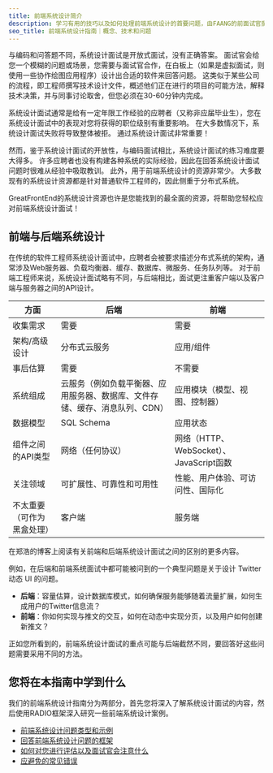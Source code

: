 ```yaml
---
title: 前端系统设计简介
description: 学习有用的技巧以及如何处理前端系统设计的首要问题，由FAANG的前面试官撰写。
seo_title: 前端系统设计指南｜概念、技术和问题
---
```


与编码和问答题不同，系统设计面试是开放式面试，没有正确答案。 面试官会给您一个模糊的问题或场景，您需要与面试官合作，在白板上（如果是虚拟面试，则使用一些协作绘图应用程序）设计出合适的软件来回答问题。 这类似于某些公司的流程，即工程师撰写技术设计文件，概述他们正在进行的项目的可能方法，解释技术决策，并与同事讨论取舍，但您必须在30-60分钟内完成。

系统设计面试通常是给有一定年限工作经验的应聘者（又称非应届毕业生），您在系统设计面试中的表现对您将获得的职位级别有重要影响。 在大多数情况下，系统设计面试失败将导致整体被拒。 通过系统设计面试非常重要！

然而，鉴于系统设计面试的开放性，与编码面试相比，系统设计面试的练习难度要大得多。 许多应聘者也没有构建各种系统的实际经验，因此在回答系统设计面试问题时很难从经验中吸取教训。 此外，用于前端系统设计的资源非常少。 大多数现有的系统设计资源都是针对普通软件工程师的，因此侧重于分布式系统。

GreatFrontEnd的系统设计资源也许是您能找到的最全面的资源，将帮助您轻松应对前端系统设计面试！

## 前端与后端系统设计

在传统的软件工程师系统设计面试中，应聘者会被要求描述分布式系统的架构，通常涉及Web服务器、负载均衡器、缓存、数据库、微服务、任务队列等。 对于前端工程师来说，系统设计面试略有不同，与后端相比，面试更注重客户端以及客户端与服务器之间的API设计。

| 方面            | 后端                                      | 前端                              |
| ------------- | --------------------------------------- | ------------------------------- |
| 收集需求          | 需要                                      | 需要                              |
| 架构/高级设计       | 分布式云服务                                  | 应用/组件                           |
| 事后估算          | 需要                                      | 不需要                             |
| 系统组成          | 云服务（例如负载平衡器、应用服务器、数据库、文件存储、缓存、消息队列、CDN） | 应用模块（模型、视图、控制器）                 |
| 数据模型          | SQL Schema                              | 应用状态                            |
| 组件之间的API类型    | 网络（任何协议）                                | 网络（HTTP、WebSocket）、JavaScript函数 |
| 关注领域          | 可扩展性、可靠性和可用性                            | 性能、用户体验、可访问性、国际化                |
| 不太重要（可作为黑盒处理） | 客户端                                     | 服务端                             |

在郑浩的博客上阅读有关前端和后端系统设计面试之间的区别的更多内容。

例如，在后端和前端系统面试中都可能被问到的一个典型问题是关于设计 Twitter 动态 UI 的问题。

-   **后端**：容量估算，设计数据库模式，如何确保服务能够随着流量扩展，如何生成用户的Twitter信息流？
-   **前端**：你如何实现与推文的交互，如何在动态中实现分页，以及用户如何创建新推文？

正如您所看到的，前端系统设计面试的重点可能与后端截然不同，要回答好这些问题需要采用不同的方法。

## 您将在本指南中学到什么

我们的前端系统设计指南分为两部分，首先您将深入了解系统设计面试的内容，然后使用RADIO框架深入研究一些前端系统设计案例。

-   [前端系统设计问题类型和示例](/system-design/types-of-questions)
-   [回答前端系统设计问题的框架](/system-design/framework)
-   [如何对您进行评估以及面试官会注意什么](/system-design/evaluation-axes)
-   [应避免的常见错误](/system-design/common-mistakes)

